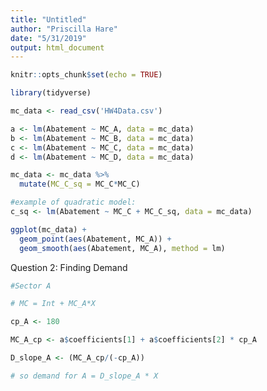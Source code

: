 ```yaml
---
title: "Untitled"
author: "Priscilla Hare"
date: "5/31/2019"
output: html_document
---
```


```r
knitr::opts_chunk$set(echo = TRUE)
```

```r
library(tidyverse)
```

```r
mc_data <- read_csv('HW4Data.csv')
```

```r
a <- lm(Abatement ~ MC_A, data = mc_data)
b <- lm(Abatement ~ MC_B, data = mc_data)
c <- lm(Abatement ~ MC_C, data = mc_data)
d <- lm(Abatement ~ MC_D, data = mc_data)

```

```r

mc_data <- mc_data %>% 
  mutate(MC_C_sq = MC_C*MC_C)

```

```r
#example of quadratic model:
c_sq <- lm(Abatement ~ MC_C + MC_C_sq, data = mc_data)


```

```r

ggplot(mc_data) +
  geom_point(aes(Abatement, MC_A)) +
  geom_smooth(aes(Abatement, MC_A), method = lm)

```

Question 2: Finding Demand
```r
#Sector A

# MC = Int + MC_A*X 

cp_A <- 180

MC_A_cp <- a$coefficients[1] + a$coefficients[2] * cp_A

D_slope_A <- (MC_A_cp/(-cp_A))

# so demand for A = D_slope_A * X

 

```

